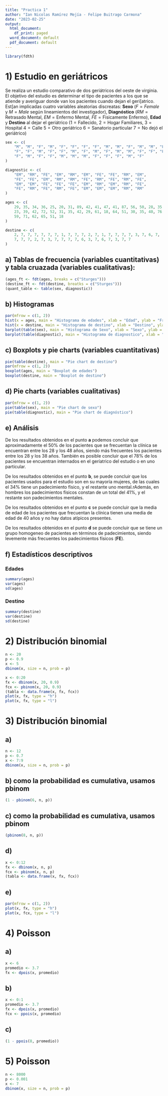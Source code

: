 ```yaml
---
title: "Practica 1"
author: "Ian Nicolas Ramírez Mejía - Felipe Buitrago Carmona"
date: "2023-02-25"
output:
  html_document:
    df_print: paged
  word_document: default
  pdf_document: default
---
```


```r
library(fdth)
```

# 1) Estudio en geriátricos
Se realiza un estudio comparativo de dos geriátricos del oeste de virginia. El objetivo del estudio es determinar el
tipo de pacientes a los que se atiende y averiguar donde van los pacientes cuando dejan el geri[atrico. Est[an
implicadas cuatro variables aleatorias discreatas: **Sexo** ($F=Female$ y $M=Male$ según lineamientos del investigador),
**Diagnóstico** ($RM=\text{Retrasado Mental}$, $EM=\text{Enfermo Mental}$, $FE=\text{Fisicamente Enfermo}$), **Edad** y
**Destino** al dejar el geriátrico ($1=\text{Fallecido}$, $2=\text{Hogar Familiares}$, $3=\text{Hospital}$
$4=\text{Calle}$ $5=\text{Otro geriátrico}$ $6=\text{Sanatorio particular}$ $7=\text{No dejó el geriátrico}$)

```r
sex <- c(
    "M", "M", "F", "M", "F", "F", "F", "F", "M", "M", "F", "M", "M", "F",
    "F", "F", "M", "F", "F", "M", "F", "M", "F", "M", "M", "F", "F", "F",
    "F", "M", "F", "F", "M", "M", "M", "F", "F", "F", "M", "F"
)

diagnostic <- c(
    "EM", "RM", "FE", "EM", "RM", "EM", "FE", "FE", "RM", "EM",
    "FE", "FE", "EM", "RM", "RM", "FE", "RM", "FE", "RM", "FE",
    "EM", "EM", "FE", "FE", "FE", "EM", "RM", "EM", "RM", "FE",
    "FE", "RM", "FE", "RM", "FE", "EM", "EM", "EM", "RM", "RM"
)

ages <- c(
    29, 35, 34, 36, 25, 20, 31, 89, 42, 41, 47, 41, 87, 56, 50, 28, 35,
    23, 39, 42, 72, 52, 31, 35, 42, 29, 61, 18, 64, 51, 30, 35, 40, 76,
    59, 71, 62, 65, 51, 18
)

destine <- c(
    2, 7, 7, 7, 7, 7, 7, 1, 7, 7, 7, 2, 7, 1, 7, 7, 7, 7, 3, 7, 6, 7,
    7, 7, 7, 2, 7, 3, 7, 7, 7, 7, 6, 3, 7, 6, 7, 3, 7, 7
)
```

## a) Tablas de frecuencia (variables cuantitativas) y tabla cruazada (variables cualitativas):
```r
(ages_ft <- fdt(ages, breaks = c("Sturges")))
(destine_ft <- fdt(destine, breatks = c("Sturges")))
(quant_table <- table(sex, diagnostic))
```

## b) Histogramas
```r
par(mfrow = c(1, 2))
hist(x = ages, main = "Histograma de edades", xlab = "Edad", ylab = "Frecuencia")
hist(x = destine, main = "Histograma de destino", xlab = "Destino", ylab = "Frecuencia")
barplot(table(sex), main = "Histograma de Sexo", xlab = "Sexo", ylab = "Frecuencia")
barplot(table(diagnostic), main = "Histograma de diagnostico", xlab = "diagnostico", ylab = "Frecuencia")
```

## c) Boxplots y pie charts (variables cuantitativas)
```r
pie(table(destine), main = "Pie chart de destino")
par(mfrow = c(1, 2))
boxplot(ages, main = "Boxplot de edades")
boxplot(destine, main = "Boxplot de destino")
```

## d) Pie charts (variables cualitativas)
```r
par(mfrow = c(1, 2))
pie(table(sex), main = "Pie chart de sexo")
pie(table(diagnostic), main = "Pie chart de diagnóstico")
```

## e) Análisis
De los resultados obtenidos en el punto **a** podemos concluir que
aproximadamente el $50\%$ de los pacientes que se frecuentan la clínica se
encuentran entre los $28$ y los $48$ años, siendo más frecuentes los pacientes
entre los $28$ y los $38$ años. También es posible concluir que el $78\%$ de los
pacientes se encuentran internados en el geríatrico del estudio o en uno
particular. \

De los resultados obtenidos en el punto **b**, se puede concluir que los
pacientes usados para el estudio son en su mayoría mujeres, de las cuales el
$34\%$ tiene un padecimiento físico, y el restante uno mental.rAdemás, en
hombres los padecimientos físicos constan de un total del $41\%$, y el restante
son padecimientos mentales.\

De los resultados obtenidos en el punto **c** se puede concluir que la media de
edad de los pacientes que frecuentan la clínica tienen una media de edad de 40
años y no hay datos atípicos presentes.\

De los resultados obtenidos en el punto **d** se puede concluir que se tiene un
grupo homogeneo de pacientes en términos de padecimientos, siendo levemente más
frecuentes los padecimientos físicos (__FE__).

## f) Estadísticos descriptivos

### Edades
```r
summary(ages)
var(ages)
sd(ages)
```

### Destino
```r
summary(destine)
var(destine)
sd(destine)
```

# 2) Distribución binomial
```r
n <- 20
p <- 0.9
x <- 5
dbinom(x, size = n, prob = p)

x <- 0:20
fx <- dbinom(x, 20, 0.9)
fcx <- pbinom(x, 20, 0.9)
(tabla <- data.frame(x, fx, fcx))
plot(x, fx, type = "h")
plot(x, fx, type = "l")
```

# 3) Distribución binomial
## a)
```r
n <- 12
p <- 0.7
x <- 7:9
dbinom(x, size = n, prob = p)
```

## b) como la probabilidad es cumulativa, usamos pbinom
```r
(1 - pbinom(6, n, p))
```

## c) como la probabilidad es cumulativa, usamos pbinom
```r
(pbinom(8, n, p))
```

## d)
```r
x <- 0:12
fx <- dbinom(x, n, p)
fcx <- pbinom(x, n, p)
(tabla <- data.frame(x, fx, fcx))
```

## e)
```r
par(mfrow = c(1, 2))
plot(x, fx, type = "h")
plot(x, fcx, type = "l")
```

# 4) Poisson
## a)
```r
x <- 6
promedio <- 3.7
fx <- dpois(x, promedio)
```

## b)
```r
x <- 0:1
promedio <- 3.7
fx <- dpois(x, promedio)
fcx <- ppois(x, promedio)
```

## c)
```r
(1 - ppois(8, promedio))
```

# 5) Poisson
```r
n <- 8000
p <- 0.001
x <- 7
dbinom(x, size = n, prob = p)
```
